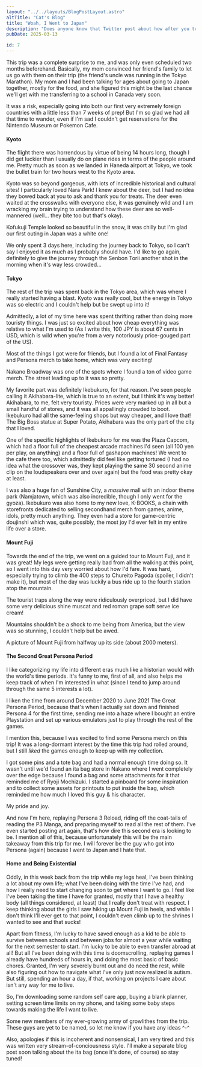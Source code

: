```yaml
---
layout: "../../layouts/BlogPostLayout.astro"
altTitle: "Cat's Blog"
title: "Woah, I Went to Japan"
description: "Does anyone know that Twitter post about how after you turn 20 there's always someone in your life in either in Japan or Italy? Because I'm starting to think that's a lottery run by the universe because I went to Japan almost completely out of nowhere! I was woefully unprepared, absolutely shocked that it really is that much better anywhere else in the world, and am already pre-planning my trip back."
pubDate: 2025-03-13

id: 7
---
```


This trip was a complete surprise to me, and was only even scheduled two months beforehand. Basically, my mom convinced her friend's family to let us go with them on their trip (the friend's uncle was running in the Tokyo Marathon). My mom and I had been talking for ages about going to Japan together, mostly for the food, and she figured this might be the last chance we'll get with me transferring to a school in Canada very soon.

It was a risk, especially going into both our first very extremely foreign countries with a little less than 7 weeks of prep! But I'm so glad we had all that time to wander, even if I'm sad I couldn't get reservations for the Nintendo Museum or Pokemon Cafe.

#### Kyoto
The flight there was horrendous by virtue of being 14 hours long, though I did get luckier than I usually do on plane rides in terms of the people around me. Pretty much as soon as we landed in Haneda airport at Tokyo, we took the bullet train for two hours west to the Kyoto area.

Kyoto was so beyond gorgeous, with lots of incredible historical and cultural sites! I particularly loved Nara Park! I knew about the deer, but I had no idea they bowed back at you to ask and thank you for treats. The deer even waited at the crosswalks with everyone else, it was genuinely wild and I am wracking my brain trying to understand how these deer are so well-mannered (well... they bite too but that's okay).

<BlogImage imgAlt="A picture of the southern hall of Kofukuji Temple in Nara Park. It's snowing in the picture, and people are walking around, some with umbrellas" imgSrc="../../images/blog/jpn-nara.jpg">Kofukuji Temple looked so beautiful in the snow, it was chilly but I'm glad our first outing in Japan was a white one!</BlogImage>

We only spent 3 days here, including the journey back to Tokyo, so I can't say I enjoyed it as much as I probably should have. I'd like to go again, definitely to give the journey through the Senbon Torii another shot in the morning when it's way less crowded...

#### Tokyo
The rest of the trip was spent back in the Tokyo area, which was where I really started having a blast. Kyoto was really cool, but the energy in Tokyo was so electric and I couldn't help but be swept up into it! 

Admittedly, a lot of my time here was spent thrifting rather than doing more touristy things. I was just so excited about how cheap everything was relative to what I'm used to (As I write this, 100 JPY is about 67 cents in USD, which is wild when you're from a very notoriously price-gouged part of the US).

Most of the things I got were for friends, but I found a lot of Final Fantasy and Persona merch to take home, which was very exciting! 

<BlogImage imgAlt="A picture of Nakano Broadway's entrance hall/street. There's lots of people walking in all directions, with small storefronts of all types on the left and right sides. The ceiling is yellow and pale blue stained glass, showing the sky from its pointed-dome shape." imgSrc="../../images/blog/jpn-nakanobroadway.jpg">Nakano Broadway was one of the spots where I found a ton of video game merch. The street leading up to it was so pretty.</BlogImage>

My favorite part was definitely Ikebukuro, for that reason. I've seen people calling it Akihabara-lite, which is true to an extent, but I think it's way better! Akihabara, to me, felt very touristy. Prices were very marked up in all but a small handful of stores, and it was all appallingly crowded to boot. Ikebukuro had all the same-feeling shops but way cheaper, and I love that!
<BlogImage imgAlt="A picture of the life sized Big Boss statue, he's leaning against some fake vines and facing some store boxes" imgSrc="../../images/blog/jpn-bibo.jpg">The Big Boss statue at Super Potato, Akihabara was the only part of the city that I loved.</BlogImage>

One of the specific highlights of Ikebukuro for me was the Plaza Capcom, which had a floor full of the cheapest arcade machines I'd seen (all 100 yen per play, on anything) and a floor full of gashapon machines! We went to the cafe there too, which admittedly did feel like getting tortured (I had no idea what the crossover was, they kept playing the same 30 second anime clip on the loudspeakers over and over again) but the food was pretty okay at least.

I was also a huge fan of Sunshine City, a *massive* mall with an indoor theme park (Namjatown, which was also incredible, though I only went for the gyoza). Ikebukuro was also home to my new love, K-BOOKS, a chain with storefronts dedicated to selling secondhand merch from games, anime, idols, pretty much anything. They even had a store for game-centric doujinshi which was, quite possibly, the most joy I'd ever felt in my entire life over a store.

#### Mount Fuji
Towards the end of the trip, we went on a guided tour to Mount Fuji, and it was great! My legs were getting really bad from all the walking at this point, so I went into this day very worried about how I'd fare. It was hard, especially trying to climb the 400 steps to Chureito Pagoda (spoiler, I didn't make it), but most of the day was luckily a bus ride up to the fourth station atop the mountain.

The tourist traps along the way were ridiculously overpriced, but I did have some very delicious shine muscat and red roman grape soft serve ice cream!

Mountains shouldn't be a shock to me being from America, but the view was so stunning, I couldn't help but be awed.

<BlogImage imgAlt="A photo of Mount Fuji's peak, masked in clouds, from its fourth station. It's dappled with snow." imgSrc="../../images/blog/jpn-mtfuji.jpg">A picture of Mount Fuji from halfway up its side (about 2000 meters).</BlogImage>

#### The Second Great Persona Period
I like categorizing my life into different eras much like a historian would with the world's time periods. It's funny to me, first of all, and also helps me keep track of when I'm interested in what (since I tend to jump around through the same 5 interests a lot).

I liken the time from around December 2020 to June 2021 The Great Persona Period, because that's when I actually sat down and finished Persona 4 for the first time, sending me into a haze where I bought an entire Playstation and set up various emulators just to play through the rest of the games.

I mention this, because I was excited to find some Persona merch on this trip! It was a long-dormant interest by the time this trip had rolled around, but I still *liked* the games enough to keep up with my collection.

I got some pins and a tote bag and had a normal enough time doing so. It wasn't until we'd found an ita bag store in Nakano where I went completely over the edge because I found a bag and some attachments for it that reminded me of Ryoji Mochizuki. I started a pinboard for some inspiration and to collect some assets for printouts to put inside the bag, which reminded me how much I loved this guy & his character. 

<BlogImage imgAlt="A picture of the Ryoji Mochizuki plush keychain with a little velcro bunny hood on. It doesn't fit him" imgSrc="../../images/blog/jpn-ryojiplush.jpg">My pride and joy.</BlogImage>

And now I'm here, replaying Persona 3 Reload, riding off the coat-tails of reading the P3 Manga, and preparing myself to read all the rest of them. I've even started posting art again, that's how dire this second era is looking to be. I mention all of this, because unfortunately this will be the main takeaway from this trip for me. I will forever be the guy who got into Persona (again) because I went to Japan and I hate that.

#### Home and Being Existential
Oddly, in this week back from the trip while my legs heal, I've been thinking a lot about my own life; what I've been doing with the time I've had, and how I really need to start changing soon to get where I want to go. I feel like I've been taking the time I have for granted, mostly that I have a healthy body (all things considered, at least) that I really don't treat with respect. I keep thinking about the girls I saw hiking up Mount Fuji in heels, and while I don't think I'll ever get to that point, I couldn't even climb up to the shrines I wanted to see and that sucks!

Apart from fitness, I'm lucky to have saved enough as a kid to be able to survive between schools and between jobs for almost a year while waiting for the next semester to start. I'm lucky to be able to even transfer abroad at all! But all I've been doing with this time is doomscrolling, replaying games I already have hundreds of hours in, and doing the most basic of basic chores. Granted, I'm very severely burnt out and do need the rest, while also figuring out how to navigate what I've only just now realized is autism. But still, spending an hour a day, if that, working on projects I care about isn't any way for me to live.

So, I'm downloading some random self care app, buying a blank planner, setting screen time limits on my phone, and taking some baby steps towards making the life I want to live.

<BlogImage imgAlt="A picture of two Growlithe and one Arcanine plushies from Pokemon. From left to right, the first Growlithe is medium-sized and has smooth fabric with a more game-accurate build. The next one is a very tiny and very dumb, misproduced looking Arcanine plush, with its noseand muzzle askew on its face. The last Growlithe is huge, with very fluffy fabric." imgSrc="../../images/blog/jpn-growlithearmy.jpg">Some new members of my ever-growing army of growlithes from the trip. These guys are yet to be named, so let me know if you have any ideas ^-^</BlogImage>

Also, apologies if this is incoherent and nonsensical, I am very tired and this was written very stream-of-conciousness style. I'll make a separate blog post soon talking about the ita bag (once it's done, of course) so stay tuned!